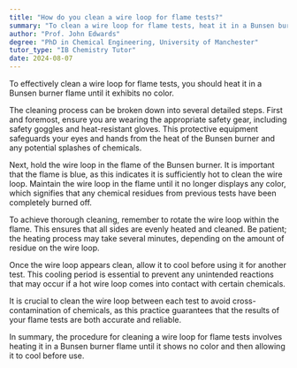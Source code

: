 ```yaml
---
title: "How do you clean a wire loop for flame tests?"
summary: "To clean a wire loop for flame tests, heat it in a Bunsen burner flame until it no longer displays any color."
author: "Prof. John Edwards"
degree: "PhD in Chemical Engineering, University of Manchester"
tutor_type: "IB Chemistry Tutor"
date: 2024-08-07
---
```


To effectively clean a wire loop for flame tests, you should heat it in a Bunsen burner flame until it exhibits no color.

The cleaning process can be broken down into several detailed steps. First and foremost, ensure you are wearing the appropriate safety gear, including safety goggles and heat-resistant gloves. This protective equipment safeguards your eyes and hands from the heat of the Bunsen burner and any potential splashes of chemicals.

Next, hold the wire loop in the flame of the Bunsen burner. It is important that the flame is blue, as this indicates it is sufficiently hot to clean the wire loop. Maintain the wire loop in the flame until it no longer displays any color, which signifies that any chemical residues from previous tests have been completely burned off.

To achieve thorough cleaning, remember to rotate the wire loop within the flame. This ensures that all sides are evenly heated and cleaned. Be patient; the heating process may take several minutes, depending on the amount of residue on the wire loop.

Once the wire loop appears clean, allow it to cool before using it for another test. This cooling period is essential to prevent any unintended reactions that may occur if a hot wire loop comes into contact with certain chemicals.

It is crucial to clean the wire loop between each test to avoid cross-contamination of chemicals, as this practice guarantees that the results of your flame tests are both accurate and reliable.

In summary, the procedure for cleaning a wire loop for flame tests involves heating it in a Bunsen burner flame until it shows no color and then allowing it to cool before use.
    